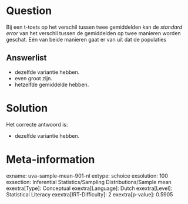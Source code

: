 Question
========

Bij een t-toets op het verschil tussen twee gemiddelden kan de *standard
error* van het verschil tussen de gemiddelden op twee manieren worden
geschat. Eén van beide manieren gaat er van uit dat de populaties

Answerlist
----------

* dezelfde variantie hebben.
* even groot zijn.
* hetzelfde gemiddelde hebben.

Solution
========

Het correcte antwoord is: 

* dezelfde variantie hebben.

Meta-information
================
exname: uva-sample-mean-901-nl
extype: schoice
exsolution: 100
exsection: Inferential Statistics/Sampling Distributions/Sample mean
exextra[Type]: Conceptual
exextra[Language]: Dutch
exextra[Level]: Statistical Literacy
exextra[IRT-Difficulty]: 2
exextra[p-value]: 0.5905
